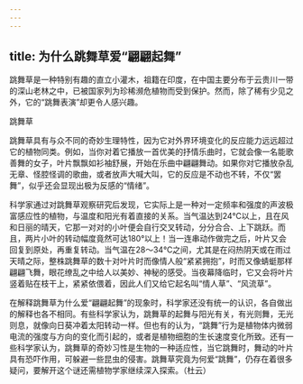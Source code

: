 ```yaml
---
---
---
```

title: 为什么跳舞草爱“翩翩起舞”
---




跳舞草是一种特别有趣的直立小灌木，祖籍在印度，在中国主要分布于云贵川一带的深山老林之中，已被国家列为珍稀濒危植物而受到保护。然而，除了稀有少见之外，它的“跳舞表演”却更令人感兴趣。

跳舞草



跳舞草具有与众不同的奇妙生理特性，因为它对外界环境变化的反应能力远远超过它的植物同类。例如，当你对着它播放一首优美的抒情乐曲时，它就会像一名能歌善舞的女子，叶片飘飘如衫袖舒展，开始在乐曲中翩翩舞动。如果你对它播放杂乱无章、怪腔怪调的歌曲，或者放声大喊大叫，它的反应是不动也不转，不仅“罢舞”，似乎还会显现出极为反感的“情绪”。

科学家通过对跳舞草观察研究后发现，它实际上是一种对一定频率和强度的声波极富感应性的植物，与温度和阳光有着直接的关系。当气温达到24℃以上，且在风和日丽的晴天，它那一对对的小叶便会自行交叉转动，分分合合、上下跳跃。而且，两片小叶的转动幅度竟然可达180°以上！当一连串动作做完之后，叶片又会回复到原处，再重复转动。当气温在28～34℃之间，尤其是在闷热阴天或在雨过天晴之际，整株跳舞草的数十对叶片时而像情人般“紧紧拥抱”，时而又像蜻蜓那样翩翩飞舞，眼花缭乱之中给人以美妙、神秘的感受。当夜幕降临时，它又会将叶片竖着贴在枝干上，紧紧依偎着，因此人们又给它起名叫“情人草”、“风流草”。

在解释跳舞草为什么爱“翩翩起舞”的现象时，科学家还没有统一的认识，各自做出的解释也各不相同。有些科学家认为，跳舞草的起舞与阳光有关，有光则舞，无光则息，就像向日葵冲着太阳转动一样。但也有的认为，“跳舞”行为是植物体内微弱电流的强度与方向的变化而引起的，或者是植物细胞的生长速度变化所致。还有一些科学家认为，跳舞草的奇妙习性是生物的一种适应性，当它跳舞时，舞动的叶片具有恐吓作用，可躲避一些昆虫的侵害。跳舞草究竟为何爱“跳舞”，仍存在着很多疑问，要解开这个谜还需植物学家继续深入探索。（杜云）